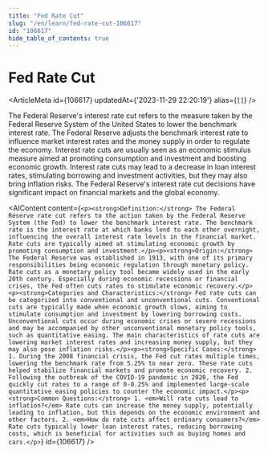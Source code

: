 ```yaml
---
title: "Fed Rate Cut"
slug: "/en/learn/fed-rate-cut-106617"
id: "106617"
hide_table_of_contents: true
---
```



# Fed Rate Cut

<ArticleMeta id={106617} updatedAt={'2023-11-29 22:20:19'} alias={`[]`} />
<div className='border-solid border-b border-t-0 my-4 border-[var(--ifm-color-gray-300)]' />

The Federal Reserve's interest rate cut refers to the measure taken by the Federal Reserve System of the United States to lower the benchmark interest rate. The Federal Reserve adjusts the benchmark interest rate to influence market interest rates and the money supply in order to regulate the economy. Interest rate cuts are usually seen as an economic stimulus measure aimed at promoting consumption and investment and boosting economic growth. Interest rate cuts may lead to a decrease in loan interest rates, stimulating borrowing and investment activities, but they may also bring inflation risks. The Federal Reserve's interest rate cut decisions have significant impact on financial markets and the global economy.

<AIContent content={`<p><strong>Definition:</strong> The Federal Reserve rate cut refers to the action taken by the Federal Reserve System (the Fed) to lower the benchmark interest rate. The benchmark rate is the interest rate at which banks lend to each other overnight, influencing the overall interest rate levels in the financial market. Rate cuts are typically aimed at stimulating economic growth by promoting consumption and investment.</p><p><strong>Origin:</strong> The Federal Reserve was established in 1913, with one of its primary responsibilities being economic regulation through monetary policy. Rate cuts as a monetary policy tool became widely used in the early 20th century. Especially during economic recessions or financial crises, the Fed often cuts rates to stimulate economic recovery.</p><p><strong>Categories and Characteristics:</strong> Fed rate cuts can be categorized into conventional and unconventional cuts. Conventional cuts are typically made when economic growth slows, aiming to stimulate consumption and investment by lowering borrowing costs. Unconventional cuts occur during economic crises or severe recessions and may be accompanied by other unconventional monetary policy tools, such as quantitative easing. The main characteristics of rate cuts are lowering market interest rates and increasing money supply, but they may also pose inflation risks.</p><p><strong>Specific Cases:</strong> 1. During the 2008 financial crisis, the Fed cut rates multiple times, lowering the benchmark rate from 5.25% to near zero. These rate cuts helped stabilize financial markets and promote economic recovery. 2. Following the outbreak of the COVID-19 pandemic in 2020, the Fed quickly cut rates to a range of 0-0.25% and implemented large-scale quantitative easing policies to counter the economic impact.</p><p><strong>Common Questions:</strong> 1. <em>Will rate cuts lead to inflation?</em> Rate cuts can increase the money supply, potentially leading to inflation, but this depends on the economic environment and other factors. 2. <em>How do rate cuts affect ordinary consumers?</em> Rate cuts typically lower loan interest rates, reducing borrowing costs, which is beneficial for activities such as buying homes and cars.</p>`} id={106617} />
